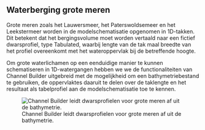 ## Waterberging grote meren

Grote meren zoals het Lauwersmeer, het Paterswoldsemeer en het Leekstermeer worden in de modelschematisatie opgenomen in 1D-takken. Dit betekent dat het bergingsvolume moet worden vertaald naar een fictief dwarsprofiel, type Tabulated, waarbij lengte van de tak maal breedte van het profiel overeenkomt met het wateroppervlak bij de betreffende hoogte.

Om grote waterlichamen op een eenduidige manier te kunnen schematiseren in 1D-watergangen hebben we we de functionaliteiten van Channel Builder uitgebreid met de mogelijkheid om een bathymetriebestand te gebruiken, de oppervlaktes daaruit te delen over de taklengte en het resultaat als tabelprofiel aan de modelschematisatie toe te kennen.

![Channel Builder leidt dwarsprofielen voor grote meren af uit de bathymetrie.](../img/channel_builder_bathymetrie.png)
